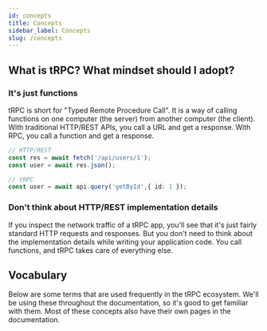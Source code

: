 ```yaml
---
id: concepts
title: Concepts
sidebar_label: Concepts
slug: /concepts
---
```



## What is tRPC? What mindset should I adopt?

### It's just functions

tRPC is short for "Typed Remote Procedure Call". It is a way of calling functions on one computer (the server) from another computer (the client). With traditional HTTP/REST APIs, you call a URL and get a response. With RPC, you call a function and get a response.

```ts
// HTTP/REST
const res = await fetch('/api/users/1');
const user = await res.json();

// tRPC
const user = await api.query('getById',{ id: 1 });
```

### Don't think about HTTP/REST implementation details

If you inspect the network traffic of a tRPC app, you'll see that it's just fairly standard HTTP requests and responses. But you don't need to think about the implementation details while writing your application code. You call functions, and tRPC takes care of everything else.

## Vocabulary

Below are some terms that are used frequently in the tRPC ecosystem. We'll be using these throughout the documentation, so it's good to get familiar with them. Most of these concepts also have their own pages in the documentation.

<ConceptsChart />
